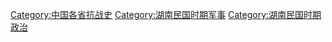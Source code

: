 [[Category:中国各省抗战史|Category:中国各省抗战史]]
[[Category:湖南民国时期军事|Category:湖南民国时期军事]]
[[Category:湖南民国时期政治|Category:湖南民国时期政治]]